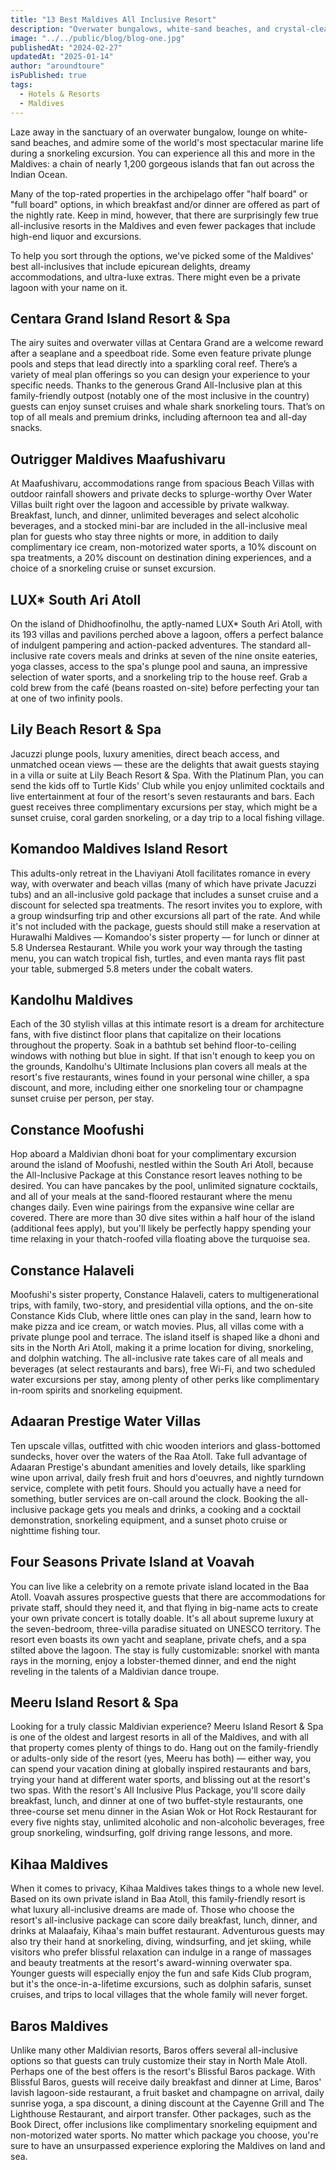 ```yaml
---
title: "13 Best Maldives All Inclusive Resort"
description: "Overwater bungalows, white-sand beaches, and crystal-clear lagoons are even better with a no-hassle all-inclusive package."
image: "../../public/blog/blog-one.jpg"
publishedAt: "2024-02-27"
updatedAt: "2025-01-14"
author: "aroundtoure"
isPublished: true
tags:
  - Hotels & Resorts
  - Maldives
---
```


Laze away in the sanctuary of an overwater bungalow, lounge on white-sand beaches, and admire some of the world's most spectacular marine life during a snorkeling excursion. You can experience all this and more in the Maldives: a chain of nearly 1,200 gorgeous islands that fan out across the Indian Ocean.

Many of the top-rated properties in the archipelago offer "half board" or "full board" options, in which breakfast and/or dinner are offered as part of the nightly rate. Keep in mind, however, that there are surprisingly few true all-inclusive resorts in the Maldives and even fewer packages that include high-end liquor and excursions.

To help you sort through the options, we've picked some of the Maldives' best all-inclusives that include epicurean delights, dreamy accommodations, and ultra-luxe extras. There might even be a private lagoon with your name on it.

## Centara Grand Island Resort & Spa

The airy suites and overwater villas at Centara Grand are a welcome reward after a seaplane and a speedboat ride. Some even feature private plunge pools and steps that lead directly into a sparkling coral reef. There’s a variety of meal plan offerings so you can design your experience to your specific needs. Thanks to the generous Grand All-Inclusive plan at this family-friendly outpost (notably one of the most inclusive in the country) guests can enjoy sunset cruises and whale shark snorkeling tours. That’s on top of all meals and premium drinks, including afternoon tea and all-day snacks.

## Outrigger Maldives Maafushivaru

At Maafushivaru, accommodations range from spacious Beach Villas with outdoor rainfall showers and private decks to splurge-worthy Over Water Villas built right over the lagoon and accessible by private walkway. Breakfast, lunch, and dinner, unlimited beverages and select alcoholic beverages, and a stocked mini-bar are included in the all-inclusive meal plan for guests who stay three nights or more, in addition to daily complimentary ice cream, non-motorized water sports, a 10% discount on spa treatments, a 20% discount on destination dining experiences, and a choice of a snorkeling cruise or sunset excursion.

## LUX\* South Ari Atoll

On the island of Dhidhoofinolhu, the aptly-named LUX\* South Ari Atoll, with its 193 villas and pavilions perched above a lagoon, offers a perfect balance of indulgent pampering and action-packed adventures. The standard all-inclusive rate covers meals and drinks at seven of the nine onsite eateries, yoga classes, access to the spa's plunge pool and sauna, an impressive selection of water sports, and a snorkeling trip to the house reef. Grab a cold brew from the café (beans roasted on-site) before perfecting your tan at one of two infinity pools.

## Lily Beach Resort & Spa

Jacuzzi plunge pools, luxury amenities, direct beach access, and unmatched ocean views — these are the delights that await guests staying in a villa or suite at Lily Beach Resort & Spa. With the Platinum Plan, you can send the kids off to Turtle Kids' Club while you enjoy unlimited cocktails and live entertainment at four of the resort's seven restaurants and bars. Each guest receives three complimentary excursions per stay, which might be a sunset cruise, coral garden snorkeling, or a day trip to a local fishing village.

## Komandoo Maldives Island Resort

This adults-only retreat in the Lhaviyani Atoll facilitates romance in every way, with overwater and beach villas (many of which have private Jacuzzi tubs) and an all-inclusive gold package that includes a sunset cruise and a discount for selected spa treatments. The resort invites you to explore, with a group windsurfing trip and other excursions all part of the rate. And while it's not included with the package, guests should still make a reservation at Hurawalhi Maldives — Komandoo's sister property — for lunch or dinner at 5.8 Undersea Restaurant. While you work your way through the tasting menu, you can watch tropical fish, turtles, and even manta rays flit past your table, submerged 5.8 meters under the cobalt waters.

## Kandolhu Maldives

Each of the 30 stylish villas at this intimate resort is a dream for architecture fans, with five distinct floor plans that capitalize on their locations throughout the property. Soak in a bathtub set behind floor-to-ceiling windows with nothing but blue in sight. If that isn't enough to keep you on the grounds, Kandolhu's Ultimate Inclusions plan covers all meals at the resort's five restaurants, wines found in your personal wine chiller, a spa discount, and more, including either one snorkeling tour or champagne sunset cruise per person, per stay.

## Constance Moofushi

Hop aboard a Maldivian dhoni boat for your complimentary excursion around the island of Moofushi, nestled within the South Ari Atoll, because the All-Inclusive Package at this Constance resort leaves nothing to be desired. You can have pancakes by the pool, unlimited signature cocktails, and all of your meals at the sand-floored restaurant where the menu changes daily. Even wine pairings from the expansive wine cellar are covered. There are more than 30 dive sites within a half hour of the island (additional fees apply), but you'll likely be perfectly happy spending your time relaxing in your thatch-roofed villa floating above the turquoise sea.

## Constance Halaveli

Moofushi's sister property, Constance Halaveli, caters to multigenerational trips, with family, two-story, and presidential villa options, and the on-site Constance Kids Club, where little ones can play in the sand, learn how to make pizza and ice cream, or watch movies. Plus, all villas come with a private plunge pool and terrace. The island itself is shaped like a dhoni and sits in the North Ari Atoll, making it a prime location for diving, snorkeling, and dolphin watching. The all-inclusive rate takes care of all meals and beverages (at select restaurants and bars), free Wi-Fi, and two scheduled water excursions per stay, among plenty of other perks like complimentary in-room spirits and snorkeling equipment.

## Adaaran Prestige Water Villas

Ten upscale villas, outfitted with chic wooden interiors and glass-bottomed sundecks, hover over the waters of the Raa Atoll. Take full advantage of Adaaran Prestige's abundant amenities and lovely details, like sparkling wine upon arrival, daily fresh fruit and hors d'oeuvres, and nightly turndown service, complete with petit fours. Should you actually have a need for something, butler services are on-call around the clock. Booking the all-inclusive package gets you meals and drinks, a cooking and a cocktail demonstration, snorkeling equipment, and a sunset photo cruise or nighttime fishing tour.

## Four Seasons Private Island at Voavah

You can live like a celebrity on a remote private island located in the Baa Atoll. Voavah assures prospective guests that there are accommodations for private staff, should they need it, and that flying in big-name acts to create your own private concert is totally doable. It's all about supreme luxury at the seven-bedroom, three-villa paradise situated on UNESCO territory. The resort even boasts its own yacht and seaplane, private chefs, and a spa stilted above the lagoon. The stay is fully customizable: snorkel with manta rays in the morning, enjoy a lobster-themed dinner, and end the night reveling in the talents of a Maldivian dance troupe.

## Meeru Island Resort & Spa

Looking for a truly classic Maldivian experience? Meeru Island Resort & Spa is one of the oldest and largest resorts in all of the Maldives, and with all that property comes plenty of things to do. Hang out on the family-friendly or adults-only side of the resort (yes, Meeru has both) — either way, you can spend your vacation dining at globally inspired restaurants and bars, trying your hand at different water sports, and blissing out at the resort's two spas. With the resort's All Inclusive Plus Package, you'll score daily breakfast, lunch, and dinner at one of two buffet-style restaurants, one three-course set menu dinner in the Asian Wok or Hot Rock Restaurant for every five nights stay, unlimited alcoholic and non-alcoholic beverages, free group snorkeling, windsurfing, golf driving range lessons, and more.

## Kihaa Maldives

When it comes to privacy, Kihaa Maldives takes things to a whole new level. Based on its own private island in Baa Atoll, this family-friendly resort is what luxury all-inclusive dreams are made of. Those who choose the resort's all-inclusive package can score daily breakfast, lunch, dinner, and drinks at Malaafaiy, Kihaa's main buffet restaurant. Adventurous guests may also try their hand at snorkeling, diving, windsurfing, and jet skiing, while visitors who prefer blissful relaxation can indulge in a range of massages and beauty treatments at the resort's award-winning overwater spa. Younger guests will especially enjoy the fun and safe Kids Club program, but it's the once-in-a-lifetime excursions, such as dolphin safaris, sunset cruises, and trips to local villages that the whole family will never forget.

## Baros Maldives

Unlike many other Maldivian resorts, Baros offers several all-inclusive options so that guests can truly customize their stay in North Male Atoll. Perhaps one of the best offers is the resort's Blissful Baros package. With Blissful Baros, guests will receive daily breakfast and dinner at Lime, Baros' lavish lagoon-side restaurant, a fruit basket and champagne on arrival, daily sunrise yoga, a spa discount, a dining discount at the Cayenne Grill and The Lighthouse Restaurant, and airport transfer. Other packages, such as the Book Direct, offer inclusions like complimentary snorkeling equipment and non-motorized water sports. No matter which package you choose, you're sure to have an unsurpassed experience exploring the Maldives on land and sea.
